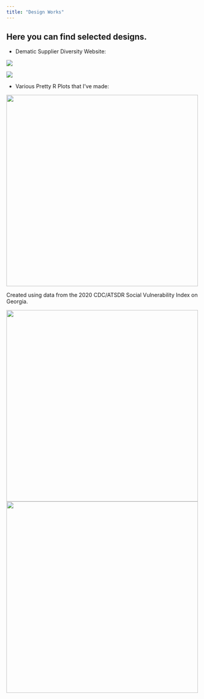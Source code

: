 ```yaml
---
title: "Design Works"
---
```


## Here you can find selected designs.

- Dematic Supplier Diversity Website:

![](images/Screenshot%202023-11-28%20at%201.10.48%E2%80%AFPM.png)

![](images/Screenshot%202023-11-28%20at%201.11.13%E2%80%AFPM.png)


- Various Pretty R Plots that I've made:

![](images/RplotMappedSVI-01.png){width="500"}

::: callout-note
Created using data from the 2020 CDC/ATSDR Social Vulnerability Index on Georgia.
:::


![](images/Screenshot%202023-11-28%20at%201.14.09%E2%80%AFPM.png){width="500"}
![](images/Screenshot%202023-11-28%20at%201.15.19%E2%80%AFPM.png){width="500"}

